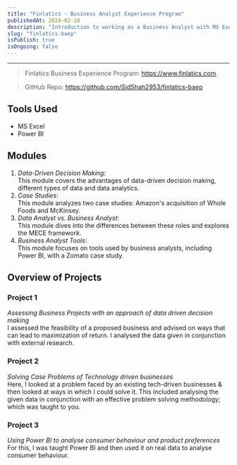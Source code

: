 ```yaml
---
title: "Finlatics - Business Analyst Experience Program"
publishedAt: 2024-02-18
description: "Introduction to working as a Business Analyst with MS Excel & Power BI"
slug: "finlatics-baep"
isPublish: true
isOngoing: false
---
```


---

 > Finlatics Business Experience Program: https://www.finlatics.com.
 
 > GitHub Repo: https://github.com/SidShah2953/finlatics-baep

## Tools Used
- MS Excel
- Power BI

## Modules
1. *Data-Driven Decision Making*:  
    This module covers the advantages of data-driven decision making, different types of data and data analytics.
2. *Case Studies*:  
    This module analyzes two case studies: Amazon's acquisition of Whole Foods and McKinsey.
3. *Data Analyst vs. Business Analyst*:  
    This module dives into the differences between these roles and explores the MECE framework.
4. *Business Analyst Tools*:  
    This module focuses on tools used by business analysts, including Power BI, with a Zomato case study.

## Overview of Projects
### Project 1
*Assessing Business Projects with an approach of data driven decision making*  
I assessed the feasibility of a proposed business and advised on ways that can lead to maximization of return. I analysed the data given in conjunction with external research. 

### Project 2
*Solving Case Problems of Technology driven businesses*  
Here, I looked at a problem  faced by an existing tech-driven businesses & then looked at ways in which I could solve it. This included analysing the given data in conjunction with an effective problem solving methodology; which was taught to you. 
### Project 3
*Using Power BI to analyse consumer behaviour and product preferences*  
For this, I was taught Power BI and then used it on real data to analyse consumer behaviour.